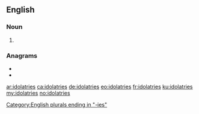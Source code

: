 ==English==

===Noun===
{{head|en|noun plural form}}

# {{plural of|idolatry|lang=en}}

===Anagrams===
* {{l|en|editorials}}
* {{l|en|radiolites}}

[[Category:English plurals ending in "-ies"]]

[[ar:idolatries]]
[[ca:idolatries]]
[[de:idolatries]]
[[eo:idolatries]]
[[fr:idolatries]]
[[ku:idolatries]]
[[my:idolatries]]
[[no:idolatries]]